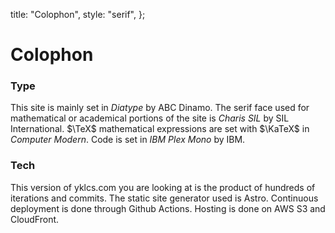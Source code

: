   title: "Colophon",
  style: "serif",
};


# Colophon

### Type

This site is mainly set in _Diatype_ by ABC Dinamo.
The serif face used for mathematical or academical portions of the site is _Charis SIL_ by SIL International.
$\TeX$ mathematical expressions are set with $\KaTeX$ in _Computer Modern_.
Code is set in _IBM Plex Mono_ by IBM.

### Tech

This version of yklcs.com you are looking at is the product of hundreds of iterations and commits.
The static site generator used is Astro.
Continuous deployment is done through Github Actions.
Hosting is done on AWS S3 and CloudFront.
